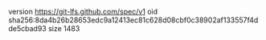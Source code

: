 version https://git-lfs.github.com/spec/v1
oid sha256:8da4b26b28653edc9a12413ec81c628d08cbf0c38902af133557f4dde5cbad93
size 1483
